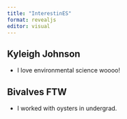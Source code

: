 ```yaml
---
title: "InterestinES"
format: revealjs
editor: visual
---
```


## Kyleigh Johnson

-   I love environmental science woooo!

## Bivalves FTW

-   I worked with oysters in undergrad.
